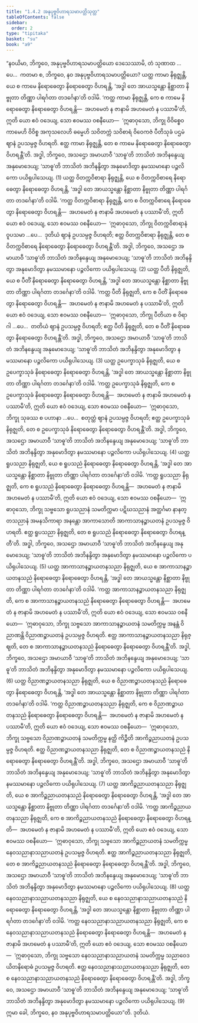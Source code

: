 ```yaml
---
title: "1.4.2 အနုပုဗ္ဗဝိဟာရသမာပတ္တိသုတ္တ"
tableOfContents: false
sidebar:
  order: 2
type: "tipitaka"
basket: "su"
book: "a9"
---
```



<DynamicBreadcrumb />

<Division number="33" book="a9" e="ch" v="17" p="209">

<Paragraph number="248" book="a9">
“နဝယိမာ, ဘိက္ခဝေ, အနုပုဗ္ဗဝိဟာရသမာပတ္တိယော ဒေသေဿာမိ, တံ သုဏာထ …ပေ…  ကတမာ စ, ဘိက္ခဝေ, နဝ အနုပုဗ္ဗဝိဟာရသမာပတ္တိယော? ယတ္ထ ကာမာ နိရုဇ္ဈန္တိ, ယေ စ ကာမေ နိရောဓေတွာ နိရောဓေတွာ ဝိဟရန္တိ, ‘အဒ္ဓါ တေ အာယသ္မန္တော နိစ္ဆာတာ နိဗ္ဗုတာ တိဏ္ဏာ ပါရင်္ဂတာ တဒင်္ဂေနာ’တိ ဝဒါမိ. ‘ကတ္ထ ကာမာ နိရုဇ္ဈန္တိ, ကေ စ ကာမေ နိရောဓေတွာ နိရောဓေတွာ ဝိဟရန္တိ—  အဟမေတံ န ဇာနာမိ အဟမေတံ န ပဿာမီ’တိ, ဣတိ ယော ဧဝံ ဝဒေယျ, သော ဧဝမဿ ဝစနီယော—  ‘ဣဓာဝုသော, ဘိက္ခု ဝိဝိစ္စေဝ ကာမေဟိ ဝိဝိစ္စ အကုသလေဟိ ဓမ္မေဟိ သဝိတက္ကံ သဝိစာရံ ဝိဝေကဇံ ပီတိသုခံ ပဌမံ ဈာနံ ဥပသမ္ပဇ္ဇ ဝိဟရတိ. ဧတ္ထ ကာမာ နိရုဇ္ဈန္တိ, တေ စ ကာမေ နိရောဓေတွာ နိရောဓေတွာ ဝိဟရန္တီ’တိ. အဒ္ဓါ, ဘိက္ခဝေ, အသဌော အမာယာဝီ ‘သာဓူ’တိ ဘာသိတံ အဘိနန္ဒေယျ အနုမောဒေယျ; ‘သာဓူ’တိ ဘာသိတံ အဘိနန္ဒိတွာ အနုမောဒိတွာ နမဿမာနော ပဉ္ဇလိကော ပယိရုပါသေယျ. (1)
</Paragraph>

<Paragraph number="249" book="a9">
ယတ္ထ ဝိတက္ကဝိစာရာ နိရုဇ္ဈန္တိ, ယေ စ ဝိတက္ကဝိစာရေ နိရောဓေတွာ နိရောဓေတွာ ဝိဟရန္တိ, ‘အဒ္ဓါ တေ အာယသ္မန္တော နိစ္ဆာတာ နိဗ္ဗုတာ တိဏ္ဏာ ပါရင်္ဂတာ တဒင်္ဂေနာ’တိ ဝဒါမိ. ‘ကတ္ထ ဝိတက္ကဝိစာရာ နိရုဇ္ဈန္တိ, ကေ စ ဝိတက္ကဝိစာရေ နိရောဓေတွာ နိရောဓေတွာ ဝိဟရန္တိ—  အဟမေတံ န ဇာနာမိ အဟမေတံ န ပဿာမီ’တိ, ဣတိ ယော ဧဝံ ဝဒေယျ, သော ဧဝမဿ ဝစနီယော—  ‘ဣဓာဝုသော, ဘိက္ခု ဝိတက္ကဝိစာရာနံ ဝူပသမာ …ပေ…  ဒုတိယံ ဈာနံ ဥပသမ္ပဇ္ဇ ဝိဟရတိ; ဧတ္ထ ဝိတက္ကဝိစာရာ နိရုဇ္ဈန္တိ, တေ စ ဝိတက္ကဝိစာရေ နိရောဓေတွာ နိရောဓေတွာ ဝိဟရန္တီ’တိ. အဒ္ဓါ, ဘိက္ခဝေ, အသဌော အမာယာဝီ ‘သာဓူ’တိ ဘာသိတံ အဘိနန္ဒေယျ အနုမောဒေယျ; ‘သာဓူ’တိ ဘာသိတံ အဘိနန္ဒိတွာ အနုမောဒိတွာ နမဿမာနော ပဉ္ဇလိကော ပယိရုပါသေယျ. (2)
</Paragraph>

<Paragraph number="250" book="a9">
ယတ္ထ ပီတိ နိရုဇ္ဈတိ, ယေ စ ပီတိံ နိရောဓေတွာ နိရောဓေတွာ ဝိဟရန္တိ, ‘အဒ္ဓါ တေ အာယသ္မန္တော နိစ္ဆာတာ နိဗ္ဗုတာ တိဏ္ဏာ ပါရင်္ဂတာ တဒင်္ဂေနာ’တိ ဝဒါမိ. ‘ကတ္ထ ပီတိ နိရုဇ္ဈတိ, ကေ စ ပီတိံ နိရောဓေတွာ နိရောဓေတွာ ဝိဟရန္တိ—  အဟမေတံ န ဇာနာမိ အဟမေတံ န ပဿာမီ’တိ, ဣတိ ယော ဧဝံ ဝဒေယျ, သော ဧဝမဿ ဝစနီယော—  ‘ဣဓာဝုသော, ဘိက္ခု ပီတိယာ စ ဝိရာဂါ …ပေ…  တတိယံ ဈာနံ ဥပသမ္ပဇ္ဇ ဝိဟရတိ; ဧတ္ထ ပီတိ နိရုဇ္ဈတိ, တေ စ ပီတိံ နိရောဓေတွာ နိရောဓေတွာ ဝိဟရန္တီ’တိ. အဒ္ဓါ, ဘိက္ခဝေ, အသဌော အမာယာဝီ ‘သာဓူ’တိ ဘာသိတံ အဘိနန္ဒေယျ အနုမောဒေယျ; ‘သာဓူ’တိ ဘာသိတံ အဘိနန္ဒိတွာ အနုမောဒိတွာ နမဿမာနော ပဉ္ဇလိကော ပယိရုပါသေယျ. (3)
</Paragraph>

<Paragraph number="251" book="a9">
ယတ္ထ ဥပေက္ခာသုခံ နိရုဇ္ဈတိ, ယေ စ ဥပေက္ခာသုခံ နိရောဓေတွာ နိရောဓေတွာ ဝိဟရန္တိ, ‘အဒ္ဓါ တေ အာယသ္မန္တော နိစ္ဆာတာ နိဗ္ဗုတာ တိဏ္ဏာ ပါရင်္ဂတာ တဒင်္ဂေနာ’တိ ဝဒါမိ. ‘ကတ္ထ ဥပေက္ခာသုခံ နိရုဇ္ဈတိ, ကေ စ ဥပေက္ခာသုခံ နိရောဓေတွာ နိရောဓေတွာ ဝိဟရန္တိ—  အဟမေတံ န ဇာနာမိ အဟမေတံ န ပဿာမီ’တိ, ဣတိ ယော ဧဝံ ဝဒေယျ, သော ဧဝမဿ ဝစနီယော—  ‘ဣဓာဝုသော, ဘိက္ခု သုခဿ စ ပဟာနာ …ပေ…  စတုတ္ထံ ဈာနံ ဥပသမ္ပဇ္ဇ ဝိဟရတိ; ဧတ္ထ ဥပေက္ခာသုခံ နိရုဇ္ဈတိ, တေ စ ဥပေက္ခာသုခံ နိရောဓေတွာ နိရောဓေတွာ ဝိဟရန္တီ’တိ. အဒ္ဓါ, ဘိက္ခဝေ, အသဌော အမာယာဝီ ‘သာဓူ’တိ ဘာသိတံ အဘိနန္ဒေယျ အနုမောဒေယျ; ‘သာဓူ’တိ ဘာသိတံ အဘိနန္ဒိတွာ အနုမောဒိတွာ နမဿမာနော ပဉ္ဇလိကော ပယိရုပါသေယျ. (4)
</Paragraph>

<Paragraph number="252" book="a9">
ယတ္ထ ရူပသညာ နိရုဇ္ဈတိ, ယေ စ ရူပသညံ နိရောဓေတွာ နိရောဓေတွာ ဝိဟရန္တိ, ‘အဒ္ဓါ တေ အာယသ္မန္တော နိစ္ဆာတာ နိဗ္ဗုတာ တိဏ္ဏာ ပါရင်္ဂတာ တဒင်္ဂေနာ’တိ ဝဒါမိ. ‘ကတ္ထ ရူပသညာ နိရုဇ္ဈတိ, ကေ စ ရူပသညံ နိရောဓေတွာ နိရောဓေတွာ ဝိဟရန္တိ—  အဟမေတံ န ဇာနာမိ အဟမေတံ န ပဿာမီ’တိ, ဣတိ ယော ဧဝံ ဝဒေယျ, သော ဧဝမဿ ဝစနီယော—  ‘ဣဓာဝုသော, ဘိက္ခု သဗ္ဗသော ရူပသညာနံ သမတိက္ကမာ ပဋိဃသညာနံ အတ္ထင်္ဂမာ နာနတ္တသညာနံ အမနသိကာရာ အနန္တော အာကာသောတိ အာကာသာနဉ္စာယတနံ ဥပသမ္ပဇ္ဇ ဝိဟရတိ. ဧတ္ထ ရူပသညာ နိရုဇ္ဈတိ, တေ စ ရူပသညံ နိရောဓေတွာ နိရောဓေတွာ ဝိဟရန္တီ’တိ. အဒ္ဓါ, ဘိက္ခဝေ, အသဌော အမာယာဝီ ‘သာဓူ’တိ ဘာသိတံ အဘိနန္ဒေယျ အနုမောဒေယျ; ‘သာဓူ’တိ ဘာသိတံ အဘိနန္ဒိတွာ အနုမောဒိတွာ နမဿမာနော ပဉ္ဇလိကော ပယိရုပါသေယျ. (5)
</Paragraph>

<Paragraph number="253" book="a9">
ယတ္ထ အာကာသာနဉ္စာယတနသညာ နိရုဇ္ဈတိ, ယေ စ အာကာသာနဉ္စာယတနသညံ နိရောဓေတွာ နိရောဓေတွာ ဝိဟရန္တိ, ‘အဒ္ဓါ တေ အာယသ္မန္တော နိစ္ဆာတာ နိဗ္ဗုတာ တိဏ္ဏာ ပါရင်္ဂတာ တဒင်္ဂေနာ’တိ ဝဒါမိ. ‘ကတ္ထ အာကာသာနဉ္စာယတနသညာ နိရုဇ္ဈတိ, ကေ စ အာကာသာနဉ္စာယတနသညံ နိရောဓေတွာ နိရောဓေတွာ ဝိဟရန္တိ—  အဟမေတံ န ဇာနာမိ အဟမေတံ န ပဿာမီ’တိ, ဣတိ ယော ဧဝံ ဝဒေယျ, သော ဧဝမဿ ဝစနီယော—  ‘ဣဓာဝုသော, ဘိက္ခု သဗ္ဗသော အာကာသာနဉ္စာယတနံ သမတိက္ကမ္မ အနန္တံ ဝိညာဏန္တိ ဝိညာဏဉ္စာယတနံ ဥပသမ္ပဇ္ဇ ဝိဟရတိ. ဧတ္ထ အာကာသာနဉ္စာယတနသညာ နိရုဇ္ဈတိ, တေ စ အာကာသာနဉ္စာယတနသညံ နိရောဓေတွာ နိရောဓေတွာ ဝိဟရန္တီ’တိ. အဒ္ဓါ, ဘိက္ခဝေ, အသဌော အမာယာဝီ ‘သာဓူ’တိ ဘာသိတံ အဘိနန္ဒေယျ အနုမောဒေယျ; ‘သာဓူ’တိ ဘာသိတံ အဘိနန္ဒိတွာ အနုမောဒိတွာ နမဿမာနော ပဉ္ဇလိကော ပယိရုပါသေယျ. (6)
</Paragraph>

<Paragraph number="254" book="a9">
ယတ္ထ ဝိညာဏဉ္စာယတနသညာ နိရုဇ္ဈတိ, ယေ စ ဝိညာဏဉ္စာယတနသညံ နိရောဓေတွာ နိရောဓေတွာ ဝိဟရန္တိ, ‘အဒ္ဓါ တေ အာယသ္မန္တော နိစ္ဆာတာ နိဗ္ဗုတာ တိဏ္ဏာ ပါရင်္ဂတာ တဒင်္ဂေနာ’တိ ဝဒါမိ. ‘ကတ္ထ ဝိညာဏဉ္စာယတနသညာ နိရုဇ္ဈတိ, ကေ စ ဝိညာဏဉ္စာယတနသညံ နိရောဓေတွာ နိရောဓေတွာ ဝိဟရန္တိ—  အဟမေတံ န ဇာနာမိ အဟမေတံ န ပဿာမီ’တိ, ဣတိ ယော ဧဝံ ဝဒေယျ, သော ဧဝမဿ ဝစနီယော—  ‘ဣဓာဝုသော, ဘိက္ခု သဗ္ဗသော ဝိညာဏဉ္စာယတနံ သမတိက္ကမ္မ နတ္ထိ ကိဉ္စီတိ အာကိဉ္စညာယတနံ ဥပသမ္ပဇ္ဇ ဝိဟရတိ. ဧတ္ထ ဝိညာဏဉ္စာယတနသညာ နိရုဇ္ဈတိ, တေ စ ဝိညာဏဉ္စာယတနသညံ နိရောဓေတွာ နိရောဓေတွာ ဝိဟရန္တီ’တိ. အဒ္ဓါ, ဘိက္ခဝေ, အသဌော အမာယာဝီ ‘သာဓူ’တိ ဘာသိတံ အဘိနန္ဒေယျ အနုမောဒေယျ; ‘သာဓူ’တိ ဘာသိတံ အဘိနန္ဒိတွာ အနုမောဒိတွာ နမဿမာနော ပဉ္ဇလိကော ပယိရုပါသေယျ. (7)
</Paragraph>

<Paragraph number="255" book="a9">
ယတ္ထ အာကိဉ္စညာယတနသညာ နိရုဇ္ဈတိ, ယေ စ အာကိဉ္စညာယတနသညံ နိရောဓေတွာ နိရောဓေတွာ ဝိဟရန္တိ, ‘အဒ္ဓါ တေ အာယသ္မန္တော နိစ္ဆာတာ နိဗ္ဗုတာ တိဏ္ဏာ ပါရင်္ဂတာ တဒင်္ဂေနာ’တိ ဝဒါမိ. ‘ကတ္ထ အာကိဉ္စညာယတနသညာ နိရုဇ္ဈတိ, ကေ စ အာကိဉ္စညာယတနသညံ နိရောဓေတွာ နိရောဓေတွာ ဝိဟရန္တိ—  အဟမေတံ န ဇာနာမိ အဟမေတံ န ပဿာမီ’တိ, ဣတိ ယော ဧဝံ ဝဒေယျ, သော ဧဝမဿ ဝစနီယော—  ‘ဣဓာဝုသော, ဘိက္ခု သဗ္ဗသော အာကိဉ္စညာယတနံ သမတိက္ကမ္မ နေဝသညာနာသညာယတနံ ဥပသမ္ပဇ္ဇ ဝိဟရတိ. ဧတ္ထ အာကိဉ္စညာယတနသညာ နိရုဇ္ဈတိ, တေ စ အာကိဉ္စညာယတနသညံ နိရောဓေတွာ နိရောဓေတွာ ဝိဟရန္တီ’တိ. အဒ္ဓါ, ဘိက္ခဝေ, အသဌော အမာယာဝီ ‘သာဓူ’တိ ဘာသိတံ အဘိနန္ဒေယျ အနုမောဒေယျ; ‘သာဓူ’တိ ဘာသိတံ အဘိနန္ဒိတွာ အနုမောဒိတွာ နမဿမာနော ပဉ္ဇလိကော ပယိရုပါသေယျ. (8)
</Paragraph>

<Paragraph number="256" book="a9">
ယတ္ထ နေဝသညာနာသညာယတနသညာ နိရုဇ္ဈတိ, ယေ စ နေဝသညာနာသညာယတနသညံ နိရောဓေတွာ နိရောဓေတွာ ဝိဟရန္တိ, ‘အဒ္ဓါ တေ အာယသ္မန္တော နိစ္ဆာတာ နိဗ္ဗုတာ တိဏ္ဏာ ပါရင်္ဂတာ တဒင်္ဂေနာ’တိ ဝဒါမိ. ‘ကတ္ထ နေဝသညာနာသညာယတနသညာ နိရုဇ္ဈတိ, ကေ စ နေဝသညာနာသညာယတနသညံ နိရောဓေတွာ နိရောဓေတွာ ဝိဟရန္တိ—  အဟမေတံ န ဇာနာမိ အဟမေတံ န ပဿာမီ’တိ, ဣတိ ယော ဧဝံ ဝဒေယျ, သော ဧဝမဿ ဝစနီယော—  ‘ဣဓာဝုသော, ဘိက္ခု သဗ္ဗသော နေဝသညာနာသညာယတနံ သမတိက္ကမ္မ သညာဝေဒယိတနိရောဓံ ဥပသမ္ပဇ္ဇ ဝိဟရတိ. ဧတ္ထ နေဝသညာနာသညာယတနသညာ နိရုဇ္ဈတိ, တေ စ နေဝသညာနာသညာယတနသညံ နိရောဓေတွာ နိရောဓေတွာ ဝိဟရန္တီ’တိ. အဒ္ဓါ, ဘိက္ခဝေ, အသဌော အမာယာဝီ ‘သာဓူ’တိ ဘာသိတံ အဘိနန္ဒေယျ အနုမောဒေယျ; ‘သာဓူ’တိ ဘာသိတံ အဘိနန္ဒိတွာ အနုမောဒိတွာ နမဿမာနော ပဉ္ဇလိကော ပယိရုပါသေယျ. (9)
</Paragraph>

<Paragraph number="257" book="a9">
ဣမာ ခေါ, ဘိက္ခဝေ, နဝ အနုပုဗ္ဗဝိဟာရသမာပတ္တိယော”တိ.

</Paragraph>
</Division>

<Paragraph number="258" type="center" book="a9">
ဒုတိယံ.
</Paragraph>